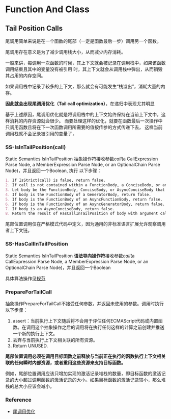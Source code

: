 


# Function And Class



## Tail Position Calls

尾调用简单来说是在一个函数的尾部（一定是函数最后一步）调用另一个函数。

尾调用存在意义是为了减少调用栈大小，从而减少内存消耗。

一般来讲，每调用一次函数的时候，其上下文就会被记录在调用栈中，如果该函数调用结束且其中的变量没有被引用
时，其上下文就会从调用栈中弹出，从而销毁其占用的内存空间。

如果调用栈中记录了较多的上下文，那么就会有可能发生“栈溢出”，消耗大量的内存。

**因此就会出现尾调用优化（Tail call optimization）**，在递归中表现尤其明显

<Pitfall>
  基于上述原因，尾调用优化就是将调用栈中的上下文始终保持在当前上下文中，这样消耗的内存资源就会很少。
  而要处理这样的优化，就要在函数最后一次操作中只调用函数且将在下一次函数调用所需要的值按传参的方式传递下去，
  这样当前调用栈就不会记录被引用的变量了，
</Pitfall>


### SS-IsInTailPosition(call)

Static Semantics IsInTailPosition 抽象操作符接收参数*call*(a CallExpression Parse Node,
a MemberExpression Parse Node, or an OptionalChain Parse Node)，并且返回一个Boolean, 执行
以下步骤：

```md
1. If IsStrict(call) is false, return false.
2. If call is not contained within a FunctionBody, a ConciseBody, or an AsyncConciseBody, return false.
3. Let body be the FunctionBody, ConciseBody, or AsyncConciseBody that most closely contains call.
4. If body is the FunctionBody of a GeneratorBody, return false.
5. If body is the FunctionBody of an AsyncFunctionBody, return false.
6. If body is the FunctionBody of an AsyncGeneratorBody, return false.
7. If body is an AsyncConciseBody, return false.
8. Return the result of HasCallInTailPosition of body with argument call.
```

<Note>
  尾部位置调用仅在严格模式代码中定义，因为通用的非标准语言扩展允许观察调用者上下文链。
</Note>

### SS-HasCallInTailPosition

Static Semantics IsInTailPosition **语法导向操作符**接收参数*call*(a CallExpression Parse Node,
a MemberExpression Parse Node, or an OptionalChain Parse Node)，并且返回一个Boolean

具体算法操作见[规范](https://tc39.es/ecma262/#sec-static-semantics-hascallintailposition)


### PrepareForTailCall

抽象操作PrepareForTailCall不接受任何参数，并返回未使用的参数。调用时执行以下步骤：

1. assert：当前执行上下文随后将不会用于评估任何ECMAScript代码或内置函数。在调用这个抽象操作之后的调用将在执行任何这样的计算之前创建并推送一个新的执行上下文。
2. 丢弃与当前执行上下文相关联的所有资源。
3. Return UNUSED.

**尾部位置调用必须在调用目标函数之前释放与当前正在执行的函数执行上下文相关联的任何瞬时内部资源，或者重用这些资源来支持目标函数。**

<Note>
  例如，尾部位置调用应该只增加实现的激活记录堆栈的数量，即目标函数的激活记录的大小超过调用函数的激活记录的大小。如果目标函数的激活记录较小，那么堆栈的总大小应该会减小。
</Note>

### Reference

- [尾调用优化](https://www.ruanyifeng.com/blog/2015/04/tail-call.html)

